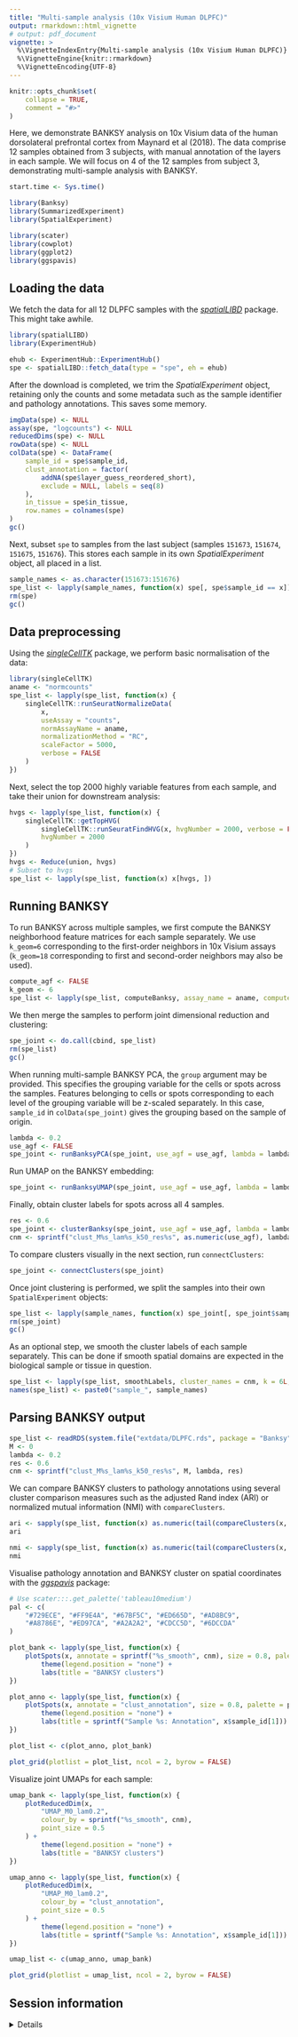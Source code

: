 ```yaml
---
title: "Multi-sample analysis (10x Visium Human DLPFC)"
output: rmarkdown::html_vignette
# output: pdf_document
vignette: >
  %\VignetteIndexEntry{Multi-sample analysis (10x Visium Human DLPFC)}
  %\VignetteEngine{knitr::rmarkdown}
  %\VignetteEncoding{UTF-8}
---
```


```r
knitr::opts_chunk$set(
    collapse = TRUE,
    comment = "#>"
)
```

Here, we demonstrate BANKSY analysis on 10x Visium data of the human 
dorsolateral prefrontal cortex from Maynard et al (2018). The data comprise 12 
samples obtained from 3 subjects, with manual annotation of the layers in each 
sample. We will focus on 4 of the 12 samples from subject 3, demonstrating 
multi-sample analysis with BANKSY.

```r
start.time <- Sys.time()
```

```r
library(Banksy)
library(SummarizedExperiment)
library(SpatialExperiment)

library(scater)
library(cowplot)
library(ggplot2)
library(ggspavis)
```

## Loading the data

We fetch the data for all 12 DLPFC samples with the [*spatialLIBD*](https://bioconductor.org/packages/release/data/experiment/html/spatialLIBD.html) 
package. This might take awhile.

```r
library(spatialLIBD)
library(ExperimentHub)

ehub <- ExperimentHub::ExperimentHub()
spe <- spatialLIBD::fetch_data(type = "spe", eh = ehub)
```

After the download is completed, we trim the *SpatialExperiment* object, 
retaining only the counts and some metadata such as the sample identifier and 
pathology annotations. This saves some memory.

```r
imgData(spe) <- NULL
assay(spe, "logcounts") <- NULL
reducedDims(spe) <- NULL
rowData(spe) <- NULL
colData(spe) <- DataFrame(
    sample_id = spe$sample_id,
    clust_annotation = factor(
        addNA(spe$layer_guess_reordered_short),
        exclude = NULL, labels = seq(8)
    ),
    in_tissue = spe$in_tissue,
    row.names = colnames(spe)
)
gc()
```

Next, subset `spe` to samples from the last subject (samples `151673`, 
`151674`, `151675`, `151676`). This stores each sample in its own 
*SpatialExperiment* object, all placed in a list.

```r
sample_names <- as.character(151673:151676)
spe_list <- lapply(sample_names, function(x) spe[, spe$sample_id == x])
rm(spe)
gc()
```

## Data preprocessing

Using the [*singleCellTK*](https://bioconductor.org/packages/release/bioc/html/singleCellTK.html) 
package, we perform basic normalisation of the data:

```r
library(singleCellTK)
aname <- "normcounts"
spe_list <- lapply(spe_list, function(x) {
    singleCellTK::runSeuratNormalizeData(
        x,
        useAssay = "counts",
        normAssayName = aname,
        normalizationMethod = "RC",
        scaleFactor = 5000,
        verbose = FALSE
    )
})
```

Next, select the top 2000 highly variable features from each sample, and take
their union for downstream analysis:

```r
hvgs <- lapply(spe_list, function(x) {
    singleCellTK::getTopHVG(
        singleCellTK::runSeuratFindHVG(x, hvgNumber = 2000, verbose = FALSE),
        hvgNumber = 2000
    )
})
hvgs <- Reduce(union, hvgs)
# Subset to hvgs
spe_list <- lapply(spe_list, function(x) x[hvgs, ])
```

## Running BANKSY

To run BANKSY across multiple samples, we first compute the BANKSY neighborhood
feature matrices for each sample separately. We use `k_geom=6` corresponding to
the first-order neighbors in 10x Visium assays (`k_geom=18` corresponding to 
first and second-order neighbors may also be used).

```r
compute_agf <- FALSE
k_geom <- 6
spe_list <- lapply(spe_list, computeBanksy, assay_name = aname, compute_agf = compute_agf, k_geom = k_geom)
```

We then merge the samples to perform joint dimensional reduction and 
clustering:

```r
spe_joint <- do.call(cbind, spe_list)
rm(spe_list)
gc()
```

When running multi-sample BANKSY PCA, the `group` argument may be provided. 
This specifies the grouping variable for the cells or spots across the samples.
Features belonging to cells or spots corresponding to each level of the 
grouping variable will be z-scaled separately. In this case, `sample_id` in 
`colData(spe_joint)` gives the grouping based on the sample of origin.

```r
lambda <- 0.2
use_agf <- FALSE
spe_joint <- runBanksyPCA(spe_joint, use_agf = use_agf, lambda = lambda, group = "sample_id", seed = 1000)
```

Run UMAP on the BANKSY embedding:

```r
spe_joint <- runBanksyUMAP(spe_joint, use_agf = use_agf, lambda = lambda, seed = 1000)
```

Finally, obtain cluster labels for spots across all 4 samples. 

```r
res <- 0.6
spe_joint <- clusterBanksy(spe_joint, use_agf = use_agf, lambda = lambda, resolution = res, seed = 1000)
cnm <- sprintf("clust_M%s_lam%s_k50_res%s", as.numeric(use_agf), lambda, res)
```

To compare clusters visually in the next section, run `connectClusters`:

```r
spe_joint <- connectClusters(spe_joint)
```

Once joint clustering is performed, we split the samples into their own
`SpatialExperiment` objects:

```r
spe_list <- lapply(sample_names, function(x) spe_joint[, spe_joint$sample_id == x])
rm(spe_joint)
gc()
```

As an optional step, we smooth the cluster labels of each sample separately. 
This can be done if smooth spatial domains are expected in the biological 
sample or tissue in question.

```r
spe_list <- lapply(spe_list, smoothLabels, cluster_names = cnm, k = 6L, verbose = FALSE)
names(spe_list) <- paste0("sample_", sample_names)
```

## Parsing BANKSY output

```r
spe_list <- readRDS(system.file("extdata/DLPFC.rds", package = "Banksy"))
M <- 0
lambda <- 0.2
res <- 0.6
cnm <- sprintf("clust_M%s_lam%s_k50_res%s", M, lambda, res)
```

We can compare BANKSY clusters to pathology annotations using several cluster
comparison measures such as the adjusted Rand index (ARI) or normalized mutual
information (NMI) with `compareClusters`. 

```r
ari <- sapply(spe_list, function(x) as.numeric(tail(compareClusters(x, func = "ARI")[, 1], n = 1)))
ari
```

```r
nmi <- sapply(spe_list, function(x) as.numeric(tail(compareClusters(x, func = "NMI")[, 1], n = 1)))
nmi
```

Visualise pathology annotation and BANKSY cluster on spatial coordinates with 
the [*ggspavis*](https://bioconductor.org/packages/ggspavis) package:

```r
# Use scater:::.get_palette('tableau10medium')
pal <- c(
    "#729ECE", "#FF9E4A", "#67BF5C", "#ED665D", "#AD8BC9",
    "#A8786E", "#ED97CA", "#A2A2A2", "#CDCC5D", "#6DCCDA"
)

plot_bank <- lapply(spe_list, function(x) {
    plotSpots(x, annotate = sprintf("%s_smooth", cnm), size = 0.8, palette = pal) +
        theme(legend.position = "none") +
        labs(title = "BANKSY clusters")
})

plot_anno <- lapply(spe_list, function(x) {
    plotSpots(x, annotate = "clust_annotation", size = 0.8, palette = pal) +
        theme(legend.position = "none") +
        labs(title = sprintf("Sample %s: Annotation", x$sample_id[1]))
})

plot_list <- c(plot_anno, plot_bank)

plot_grid(plotlist = plot_list, ncol = 2, byrow = FALSE)
```

Visualize joint UMAPs for each sample:

```r
umap_bank <- lapply(spe_list, function(x) {
    plotReducedDim(x,
        "UMAP_M0_lam0.2",
        colour_by = sprintf("%s_smooth", cnm),
        point_size = 0.5
    ) +
        theme(legend.position = "none") +
        labs(title = "BANKSY clusters")
})

umap_anno <- lapply(spe_list, function(x) {
    plotReducedDim(x,
        "UMAP_M0_lam0.2",
        colour_by = "clust_annotation",
        point_size = 0.5
    ) +
        theme(legend.position = "none") +
        labs(title = sprintf("Sample %s: Annotation", x$sample_id[1]))
})

umap_list <- c(umap_anno, umap_bank)

plot_grid(plotlist = umap_list, ncol = 2, byrow = FALSE)
```

## Session information

<details>

```r
sessionInfo()
```

</details>
